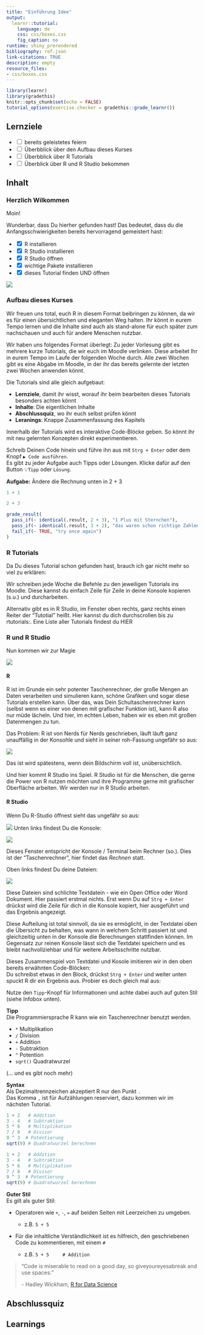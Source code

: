 ```yaml
---
title: "Einführung Idee"
output:
  learnr::tutorial:
    language: de
    css: css/boxes.css
    fig_caption: no
runtime: shiny_prerendered
bibliography: ref.json
link-citations: TRUE
description: empty
resource_files:
- css/boxes.css
---
```


```r
library(learnr)
library(gradethis)
knitr::opts_chunk$set(echo = FALSE)
tutorial_options(exercise.checker = gradethis::grade_learnr())
```

## Lernziele

- <input type="checkbox" unchecked> bereits geleistetes feiern </input>
- <input type="checkbox" unchecked> Überbblick über den Aufbau dieses Kurses </input>
- <input type="checkbox" unchecked> Überbblick über R Tutorials </input>
- <input type="checkbox" unchecked> Überblick über R und R Studio bekommen </input>


## Inhalt 

### Herzlich Wilkommen

Moin!

Wunderbar, dass Du hierher gefunden hast! Das bedeutet, dass du die Anfangsschwierigkeiten bereits hervorragend gemeistert hast:

- <input type="checkbox" checked> R installieren </input>
- <input type="checkbox" checked> R Studio installieren </input>
- <input type="checkbox" checked> R Studio öffnen </input>
- <input type="checkbox" checked> wichtige Pakete installieren </input>
- <input type="checkbox" checked> dieses Tutorial finden UND öffnen </input>

![](images/queen.jpg)

### Aufbau dieses Kurses

Wir freuen uns total, euch R in diesem Format beibringen zu können, da wir es für einen übersichtlichen und eleganten Weg halten. Ihr könnt in eurem Tempo lernen und die Inhalte sind auch als stand-alone für euch später zum nachschauen und auch für andere Menschen nutzbar.

Wir haben uns folgendes Format überlegt:
Zu jeder Vorlesung gibt es mehrere kurze Tutorials, die wir euch im Moodle verlinken. Diese arbeitet Ihr in eurem Tempo im Laufe der folgenden Woche durch. Alle zwei Wochen gibt es eine Abgabe im Moodle, in der ihr das bereits gelernte der letzten zwei Wochen anwenden könnt.

Die Tutorials sind alle gleich aufgebaut:

- **Lernziele**, damit ihr wisst, worauf ihr beim bearbeiten dieses Tutorials besonders achten könnt
- **Inhalte**: Die eigentlichen Inhalte
- **Abschlussquiz**, wo ihr euch selbst prüfen könnt
- **Leranings**: Knappe Zusammenfassung des Kapitels


Innerhalb der Tutorials wird es interaktive Code-Blöcke geben. So könnt ihr mit neu gelernten Konzepten direkt experimentieren.

Schreib Deinen Code hinein und führe ihn aus mit `Strg + Enter` oder dem Knopf `▶ Code ausführen`.\
Es gibt zu jeder Aufgabe auch Tipps oder Lösungen. Klicke dafür auf den Button 💡`Tipp` oder `Lösung`. 

**Aufgabe:** Ändere die Rechnung unten in 2 + 3



```r
1 + 1
```

```r
2 + 3
```

```r
grade_result(
  pass_if(~ identical(.result, 2 + 3), "1 Plus mit Sternchen"),
  pass_if(~ identical(.result, 3 + 2), "das waren schon richtige Zahlen und Operator"),
  fail_if(~ TRUE, "try once again")
)
```

### R Tutorials

Da Du dieses Tutorial schon gefunden hast, brauch ich gar nicht mehr so viel zu erklären:

Wir schreiben jede Woche die Befehle zu den jeweiligen Tutorials ins Moodle. Diese kannst du einfach Zeile für Zeile in deine Konsole kopieren (s.u.) und durcharbeiten.

Alternativ gibt es in R Studio, im Fenster oben rechts, ganz rechts einen Reiter der "Tutotial" heißt. Hier kannst du dich durchscrollen bis zu rtutorials:<name des tutorials>. Eine Liste aller Tutorials findest du HIER

### R und R Studio

Nun kommen wir zur Magie

![](img/jesus.jpg)

#### R

R ist im Grunde ein sehr potenter Taschenrechner, der große Mengen an Daten verarbeiten und simulieren kann, schöne Grafiken und sogar diese Tutorials erstellen kann. Über das, was Dein Schultaschenrechner kann (selbst wenn es einer von denen mit grafischer Funktion ist), kann R also nur müde lächeln. Und hier, im echten Leben, haben wir es eben mit großen Datenmengen zu tun.

Das Problem: R ist von Nerds für Nerds geschrieben, läuft läuft ganz unauffällig in der Konsohle und sieht in seiner roh-Fassung ungefähr so aus:

![](img/R_in_Konsole.png)

Das ist wird spätestens, wenn dein Bildschirm voll ist, unübersichtlich.

Und hier kommt R Studio ins Spiel. R Studio ist für die Menschen, die gerne die Power von R nutzen möchten und ihre Programme gerne mit grafischer Oberfläche arbeiten. Wir werden nur in R Studio arbeiten.

#### R Studio

Wenn Du R-Studio öffnest sieht das ungefähr so aus:

![](img/R_Studio.png)
Unten links findest Du die Konsole:

![](img/R_Studio_Console.png)

Dieses Fenster entspricht der Konsole / Terminal beim Rechner (so.). Dies ist der "Taschenrechner", hier findet das *Rechnen* statt.



Oben links findest Du deine Dateien: 

![](img/R_Studio_Files.png)

Diese Dateien sind schlichte Textdatein - wie ein Open Office oder Word Dokument. Hier passiert erstmal nichts. Erst wenn Du auf `Strg + Enter` drückst wird die Zeile für dich in die Konsole kopiert, hier ausgeführt und das Ergebnis angezeigt.

Diese Aufteilung ist total sinnvoll, da sie es ermöglicht, in der Textdatei oben die Übersicht zu behalten, was wann in welchem Schritt passiert ist und gleichzeitig unten in der Konsole die Berechnungen stattfinden können. Im Gegensatz zur reinen Konsole lässt sich die Textdatei speichern und es bleibt nachvollziehbar und für weitere Arbeitsschritte nutzbar.

Dieses Zusammenspiel von Textdatei und Kosole imitieren wir in den oben bereits erwähnten Code-Blöcken:\
Du schreibst etwas in den Block, drückst `Strg + Enter` und weiter unten spuckt R dir ein Ergebnis aus. Probier es doch gleich mal aus:

Nutze den `Tipp`-Knopf für Informationen und achte dabei auch auf guten Stil (siehe Infobox unten).


::: {#first-hint}
**Tipp**\
Die Programmiersprache R kann wie ein Taschenrechner benutzt werden.

-   `*` Multiplikation
-   `/` Division
-   `+` Addition
-   `-` Subtraktion
-   `^` Potention
-   `sqrt()` Quadratwurzel

(… und es gibt noch mehr)

**Syntax**\
Als Dezimaltrennzeichen akzeptiert R nur den Punkt `.`\
Das Komma `,` ist für Aufzählungen reserviert, dazu kommen wir im nächsten Tutorial.
:::

```r
1 + 2   # Addition
3 - 4   # Subtraktion
5 * 6   # Multiplikation
7 / 8   # Divisor
9 ^ 3  # Potentierung
sqrt(9) # Quadratwurzel berechnen
```

```r
1 + 2   # Addition
3 - 4   # Subtraktion
5 * 6   # Multiplikation
7 / 8   # Divisor
9 ^ 3  # Potentierung
sqrt(9) # Quadratwurzel berechnen
```


::: infobox
**Guter Stil**\
Es gilt als guter Stil:

-   Operatoren wie `+`, `-`, `=` auf beiden Seiten mit Leerzeichen zu umgeben.

    -   z.B. `5 + 5`
    
    
-   Für die inhaltliche Verständlichkeit ist es hilfreich, den geschriebenen Code zu kommentieren, mit einem `#`

    -   z.B. `5 + 5     # Addition`

:::


> "Code is miserable to read on a good day, so giveyoureyesabreak and use spaces."
>
> \- Hadley Wickham, [R for Data Science](https://r4ds.had.co.nz/workflow-basics.html)


## Abschlussquiz

## Learnings


